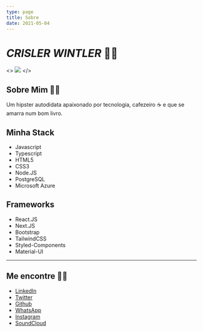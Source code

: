 ```yaml
---
type: page
title: Sobre
date: 2021-05-04
---
```




# _CRISLER WINTLER_ 👨‍💻

<>
  <Image
    src="/images/my.jpg"
    width={200}
    height={200}
    priority
    className="next-image"
  />
</>


## Sobre Mim 🐱‍👓

Um hipster autodidata apaixonado por tecnologia, cafezeiro ☕ e que se amarra num bom livro. 

## Minha Stack

- Javascript
- Typescript
- HTML5
- CSS3
- Node.JS
- PostgreSQL
- Microsoft Azure

## Frameworks

- React.JS
- Next.JS
- Bootstrap
- TailwindCSS
- Styled-Components
- Material-UI

---

## Me encontre 🐱‍💻

- [LinkedIn](https://www.linkedin.com/in/crisler-wintler-l-da-silva-550488202/)
- [Twitter](https://twitter.com/crislerguitar)
- [Github](https://github.com/crislerwin)
- [WhatsApp](https://wa.me/message/G2MTGZR52DQDO1)
- [Instagram](https://www.instagram.com/cwintler/)
- [SoundCloud](https://soundcloud.com/crisler-wintler-941146126)

